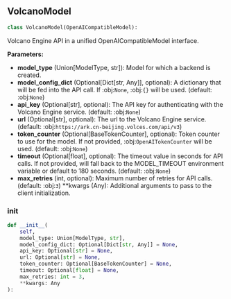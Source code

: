 <a id="camel.models.volcano_model"></a>

<a id="camel.models.volcano_model.VolcanoModel"></a>

## VolcanoModel

```python
class VolcanoModel(OpenAICompatibleModel):
```

Volcano Engine API in a unified OpenAICompatibleModel interface.

**Parameters:**

- **model_type** (Union[ModelType, str]): Model for which a backend is created.
- **model_config_dict** (Optional[Dict[str, Any]], optional): A dictionary that will be fed into the API call. If :obj:`None`, :obj:`{}` will be used. (default: :obj:`None`)
- **api_key** (Optional[str], optional): The API key for authenticating with the Volcano Engine service. (default: :obj:`None`)
- **url** (Optional[str], optional): The url to the Volcano Engine service. (default: :obj:`https://ark.cn-beijing.volces.com/api/v3`)
- **token_counter** (Optional[BaseTokenCounter], optional): Token counter to use for the model. If not provided, :obj:`OpenAITokenCounter` will be used. (default: :obj:`None`)
- **timeout** (Optional[float], optional): The timeout value in seconds for API calls. If not provided, will fall back to the MODEL_TIMEOUT environment variable or default to 180 seconds. (default: :obj:`None`)
- **max_retries** (int, optional): Maximum number of retries for API calls. (default: :obj:`3`) **kwargs (Any): Additional arguments to pass to the client initialization.

<a id="camel.models.volcano_model.VolcanoModel.__init__"></a>

### __init__

```python
def __init__(
    self,
    model_type: Union[ModelType, str],
    model_config_dict: Optional[Dict[str, Any]] = None,
    api_key: Optional[str] = None,
    url: Optional[str] = None,
    token_counter: Optional[BaseTokenCounter] = None,
    timeout: Optional[float] = None,
    max_retries: int = 3,
    **kwargs: Any
):
```
